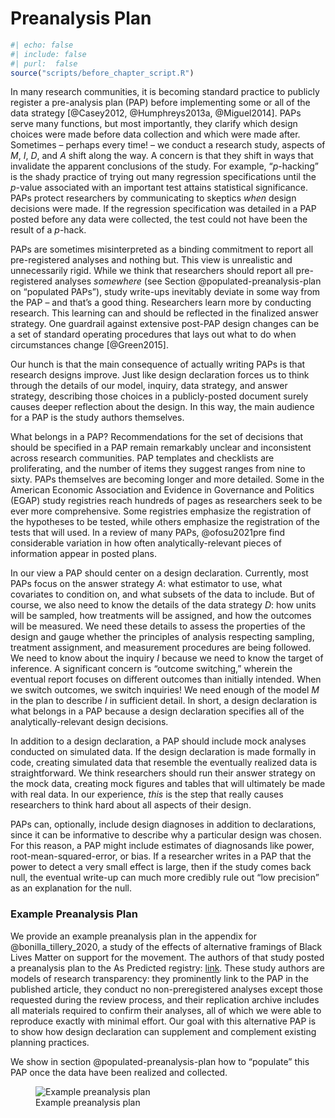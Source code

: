 # Preanalysis Plan  {.unnumbered}


```r
#| echo: false
#| include: false
#| purl:  false
source("scripts/before_chapter_script.R")
```

In many research communities, it is becoming standard practice to publicly register a pre-analysis plan (PAP) before implementing some or all of the data strategy [@Casey2012, @Humphreys2013a, @Miguel2014]. PAPs serve many functions, but most importantly, they clarify which design choices were made before data collection and which were made after. Sometimes -- perhaps every time! -- we conduct a research study, aspects of *M*, *I*, *D*, and *A* shift along the way. A concern is that they shift in ways that invalidate the apparent conclusions of the study. For example, "*p*-hacking" is the shady practice of trying out many regression specifications until the *p*-value associated with an important test attains statistical significance. PAPs protect researchers by communicating to skeptics *when* design decisions were made. If the regression specification was detailed in a PAP posted before any data were collected, the test could not have been the result of a *p*-hack. 

PAPs are sometimes misinterpreted as a binding commitment to report all pre-registered analyses and nothing but. This view is unrealistic and unnecessarily rigid. While we think that researchers should report all pre-registered analyses *somewhere* (see Section @populated-preanalysis-plan on "populated PAPs"), study write-ups inevitably deviate in some way from the PAP -- and that's a good thing. Researchers learn more by conducting research. This learning can and should be reflected in the finalized answer strategy. One guardrail against extensive post-PAP design changes can be a set of standard operating procedures that lays out what to do when circumstances change [@Green2015].

Our hunch is that the main consequence of actually writing PAPs is that research designs improve. Just like design declaration forces us to think through the details of our model, inquiry, data strategy, and answer strategy, describing those choices in a publicly-posted document surely causes deeper reflection about the design. In this way, the main audience for a PAP is the study authors themselves.

What belongs in a PAP? Recommendations for the set of decisions that should be specified in a PAP remain remarkably unclear and inconsistent across research communities. PAP templates and checklists are proliferating, and the number of items they suggest ranges from nine to sixty. PAPs themselves are becoming longer and more detailed. Some in the American Economic Association and Evidence in Governance and Politics (EGAP) study registries reach hundreds of pages as researchers seek to be ever more comprehensive. Some registries emphasize the registration of the hypotheses to be tested, while others emphasize the registration of the tests that will used. In a review of many PAPs, @ofosu2021pre find considerable variation in how often analytically-relevant pieces of information appear in posted plans.

In our view a PAP should center on a design declaration. Currently, most PAPs focus on the answer strategy *A*: what estimator to use, what covariates to condition on, and what subsets of the data to include. But of course, we also need to know the details of the data strategy *D*: how units will be sampled, how treatments will be assigned, and how the outcomes will be measured. We need these details to assess the properties of the design and gauge whether the principles of analysis respecting sampling, treatment assignment, and measurement procedures are being followed. We need to know about the inquiry *I* because we need to know the target of inference. A significant concern is "outcome switching," wherein the eventual report focuses on different outcomes than initially intended. When we switch outcomes, we switch inquiries! We need enough of the model *M* in the plan to describe *I* in sufficient detail. In short, a design declaration is what belongs in a PAP because a design declaration specifies all of the analytically-relevant design decisions. 

In addition to a design declaration, a PAP should include mock analyses conducted on simulated data. If the design declaration is made formally in code, creating simulated data that resemble the eventually realized data is straightforward. We think researchers should run their answer strategy on the mock data, creating mock figures and tables that will ultimately be made with real data. In our experience, *this* is the step that really causes researchers to think hard about all aspects of their design.

PAPs can, optionally, include design diagnoses in addition to declarations, since it can be informative to describe why a particular design was chosen. For this reason, a PAP might include estimates of diagnosands like power, root-mean-squared-error, or bias. If a researcher writes in a PAP that the power to detect a very small effect is large, then if the study comes back null, the eventual write-up can much more credibly rule out "low precision" as an explanation for the null.

### Example Preanalysis Plan

We provide an example preanalysis plan in the appendix for @bonilla_tillery_2020, a study of the effects of alternative framings of Black Lives Matter on support for the movement. The authors of that study posted a preanalysis plan to the As Predicted registry: [link](https://aspredicted.org/q56qq.pdf). These study authors are models of research transparency: they prominently link to the PAP in the published article, they conduct no non-preregistered analyses except those requested during the review process, and their replication archive includes all materials required to confirm their analyses, all of which we were able to reproduce exactly with minimal effort. Our goal with this alternative PAP is to show how design declaration can supplement and complement existing planning practices. 

We show in section @populated-preanalysis-plan how to "populate" this PAP once the data have been realized and collected.

![Example preanalysis plan](/figures/example-preanalysis-plan){#fig:papcontactsheet}

